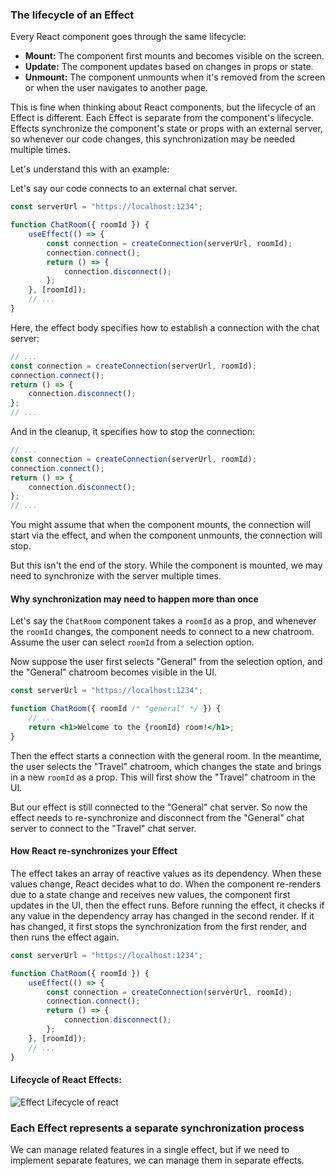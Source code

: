 ### The lifecycle of an Effect

Every React component goes through the same lifecycle:

-   **Mount:** The component first mounts and becomes visible on the screen.
-   **Update:** The component updates based on changes in props or state.
-   **Unmount:** The component unmounts when it's removed from the screen or when the user navigates to another page.

This is fine when thinking about React components, but the lifecycle of an Effect is different. Each Effect is separate from the component's lifecycle. Effects synchronize the component's state or props with an external server, so whenever our code changes, this synchronization may be needed multiple times.

Let's understand this with an example:

Let's say our code connects to an external chat server.

```jsx
const serverUrl = "https://localhost:1234";

function ChatRoom({ roomId }) {
    useEffect(() => {
        const connection = createConnection(serverUrl, roomId);
        connection.connect();
        return () => {
            connection.disconnect();
        };
    }, [roomId]);
    // ...
}
```

Here, the effect body specifies how to establish a connection with the chat server:

```jsx {2-3}
// ...
const connection = createConnection(serverUrl, roomId);
connection.connect();
return () => {
    connection.disconnect();
};
// ...
```

And in the cleanup, it specifies how to stop the connection:

```jsx {4-6}
// ...
const connection = createConnection(serverUrl, roomId);
connection.connect();
return () => {
    connection.disconnect();
};
// ...
```

You might assume that when the component mounts, the connection will start via the effect, and when the component unmounts, the connection will stop.

But this isn't the end of the story. While the component is mounted, we may need to synchronize with the server multiple times.

#### Why synchronization may need to happen more than once

Let's say the `ChatRoom` component takes a `roomId` as a prop, and whenever the `roomId` changes, the component needs to connect to a new chatroom. Assume the user can select `roomId` from a selection option.

Now suppose the user first selects "General" from the selection option, and the "General" chatroom becomes visible in the UI.

```jsx
const serverUrl = "https://localhost:1234";

function ChatRoom({ roomId /* "general" */ }) {
    // ...
    return <h1>Welcome to the {roomId} room!</h1>;
}
```

Then the effect starts a connection with the general room. In the meantime, the user selects the "Travel" chatroom, which changes the state and brings in a new `roomId` as a prop. This will first show the "Travel" chatroom in the UI.

But our effect is still connected to the "General" chat server. So now the effect needs to re-synchronize and disconnect from the "General" chat server to connect to the "Travel" chat server.

#### How React re-synchronizes your Effect

The effect takes an array of reactive values as its dependency. When these values change, React decides what to do. When the component re-renders due to a state change and receives new values, the component first updates in the UI, then the effect runs. Before running the effect, it checks if any value in the dependency array has changed in the second render. If it has changed, it first stops the synchronization from the first render, and then runs the effect again.

```jsx
const serverUrl = "https://localhost:1234";

function ChatRoom({ roomId }) {
    useEffect(() => {
        const connection = createConnection(serverUrl, roomId);
        connection.connect();
        return () => {
            connection.disconnect();
        };
    }, [roomId]);
    // ...
}
```

#### Lifecycle of React Effects:

![Effect Lifecycle of react](../../../../public/hookimages/UseEffect-lifecycle.png)

### Each Effect represents a separate synchronization process

We can manage related features in a single effect, but if we need to implement separate features, we can manage them in separate effects.
